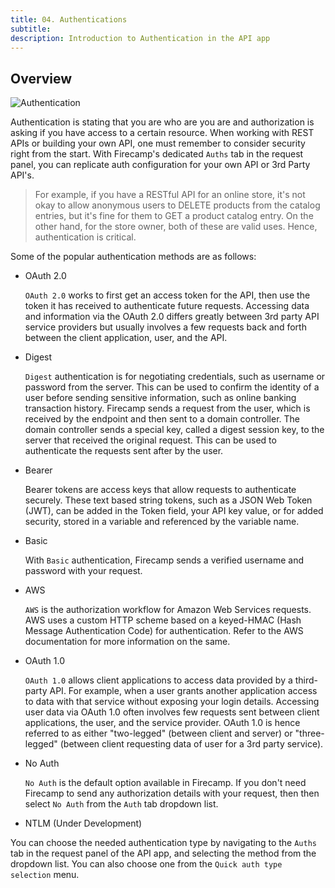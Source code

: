```yaml
---
title: 04. Authentications
subtitle:
description: Introduction to Authentication in the API app
---
```


## Overview

![Authentication](../assets/auth.png)

Authentication is stating that you are who are you are and authorization is asking if you have access to a certain resource. When working with REST APIs or building your own API, one must remember to consider security right from the start. With Firecamp's dedicated `Auths` tab in the request panel, you can replicate auth configuration for your own API or 3rd Party API's.

> For example, if you have a RESTful API for an online store, it's not okay to allow anonymous users to DELETE products from the catalog entries, but it's fine for them to GET a product catalog entry. On the other hand, for the store owner, both of these are valid uses. Hence, authentication is critical.

Some of the popular authentication methods are as follows:

- OAuth 2.0

  `OAuth 2.0` works to first get an access token for the API, then use the token it has received to authenticate future requests. Accessing data and information via the OAuth 2.0 differs greatly between 3rd party API service providers but usually involves a few requests back and forth between the client application, user, and the API.

- Digest

  `Digest` authentication is for negotiating credentials, such as username or password from the server. This can be used to confirm the identity of a user before sending sensitive information, such as online banking transaction history. Firecamp sends a request from the user, which is received by the endpoint and then sent to a domain controller. The domain controller sends a special key, called a digest session key, to the server that received the original request. This can be used to authenticate the requests sent after by the user.

- Bearer

  Bearer tokens are access keys that allow requests to authenticate securely. These text based string tokens, such as a JSON Web Token (JWT), can be added in the Token field, your API key value, or for added security, stored in a variable and referenced by the variable name.

- Basic

  With `Basic` authentication, Firecamp sends a verified username and password with your request.

- AWS

  `AWS` is the authorization workflow for Amazon Web Services requests. AWS uses a custom HTTP scheme based on a keyed-HMAC (Hash Message Authentication Code) for authentication. Refer to the AWS documentation for more information on the same.

- OAuth 1.0

  `OAuth 1.0` allows client applications to access data provided by a third-party API. For example, when a user grants another application access to data with that service without exposing your login details. Accessing user data via OAuth 1.0 often involves few requests sent between client applications, the user, and the service provider. OAuth 1.0 is hence referred to as either "two-legged" (between client and server) or "three-legged" (between client requesting data of user for a 3rd party service).

- No Auth

  `No Auth` is the default option available in Firecamp. If you don't need Firecamp to send any authorization details with your request, then then select `No Auth` from the `Auth` tab dropdown list.

- NTLM (Under Development)

You can choose the needed authentication type by navigating to the `Auths` tab in the request panel of the API app, and selecting the method from the dropdown list. You can also choose one from the `Quick auth type selection` menu.
